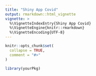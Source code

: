 ---
title: "Shiny App Covid"
output: rmarkdown::html_vignette
vignette: >
  %\VignetteIndexEntry{Shiny App Covid}
  %\VignetteEngine{knitr::rmarkdown}
  %\VignetteEncoding{UTF-8}
---

```{r, include = FALSE}
knitr::opts_chunk$set(
  collapse = TRUE,
  comment = "#>"
)
```

```{r setup}
library(yourPkg)
```
